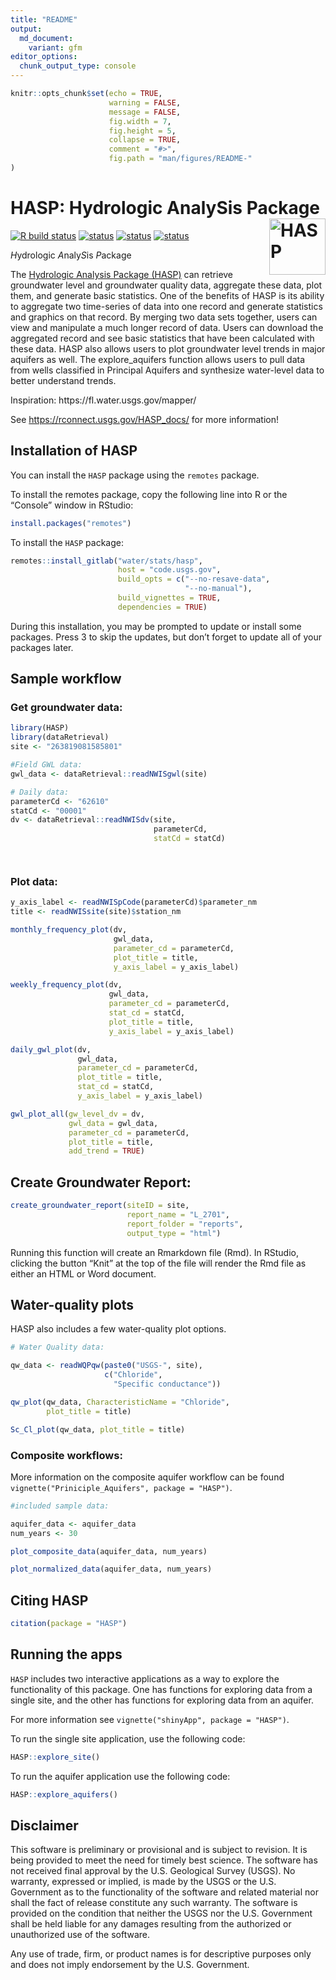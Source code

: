 ```yaml
---
title: "README"
output:
  md_document:
    variant: gfm
editor_options: 
  chunk_output_type: console
---
```


```r
knitr::opts_chunk$set(echo = TRUE,
                      warning = FALSE,
                      message = FALSE,
                      fig.width = 7,
                      fig.height = 5,
                      collapse = TRUE,
                      comment = "#>",
                      fig.path = "man/figures/README-"
)
```

# HASP: Hydrologic AnalySis Package <img src="man/figures/R_logo.png" alt="HASP" class="logo" style="width:90px;height:auto;" align="right" />

[![R build status](https://code.usgs.gov/water/stats/hasp/badges/main/pipeline.svg)](https://code.usgs.gov/water/stats/hasp/pipelines)
[![status](https://img.shields.io/badge/USGS-Documentation-blue.svg)](https://rconnect.usgs.gov/HASP_docs/)
[![status](https://img.shields.io/badge/USGS-Source-orange.svg)](https://code.usgs.gov/water/stats/hasp)
[![status](https://img.shields.io/badge/Release-Full-blue.svg)](https://code.usgs.gov/water/stats/hasp/-/tree/1.0.0)

*H*ydrologic *A*naly*S*is *P*ackage

The [Hydrologic Analysis Package (HASP)](https://code.usgs.gov/water/stats/hasp) can retrieve groundwater level and groundwater quality data, aggregate these data, plot them, and generate basic statistics. One of the benefits of HASP is its ability to aggregate two time-series of data into one record and generate statistics and graphics on that record. By merging two data sets together, users can view and manipulate a much longer record of data. Users can download the aggregated record and see basic statistics that have been calculated with these data. HASP also allows users to plot groundwater level trends in major aquifers as well. The explore_aquifers function allows users to pull data from wells classified in Principal Aquifers and synthesize water-level data to better understand trends.

Inspiration:
https://fl.water.usgs.gov/mapper/

See [https://rconnect.usgs.gov/HASP_docs/](https://rconnect.usgs.gov/HASP_docs/) for more information! 

## Installation of HASP

You can install the `HASP` package using the `remotes` package.

To install the remotes package, copy the following line into R or the "Console" window in RStudio:

```r
install.packages("remotes")
```

To install the `HASP` package:

```r
remotes::install_gitlab("water/stats/hasp",
                        host = "code.usgs.gov",
                        build_opts = c("--no-resave-data",
                                       "--no-manual"),
                        build_vignettes = TRUE, 
                        dependencies = TRUE)
```

During this installation, you may be prompted to update or install some packages. Press 3 to skip the updates, but don't forget to update all of your packages later.

## Sample workflow

### Get groundwater data:
```r
library(HASP)
library(dataRetrieval)
site <- "263819081585801"

#Field GWL data:
gwl_data <- dataRetrieval::readNWISgwl(site)

# Daily data:
parameterCd <- "62610"
statCd <- "00001"
dv <- dataRetrieval::readNWISdv(site,
                                parameterCd,
                                statCd = statCd)




```

### Plot data:

```r

y_axis_label <- readNWISpCode(parameterCd)$parameter_nm
title <- readNWISsite(site)$station_nm

monthly_frequency_plot(dv,
                       gwl_data,
                       parameter_cd = parameterCd,
                       plot_title = title,
                       y_axis_label = y_axis_label)

weekly_frequency_plot(dv, 
                      gwl_data,
                      parameter_cd = parameterCd, 
                      stat_cd = statCd,
                      plot_title = title,
                      y_axis_label = y_axis_label)

daily_gwl_plot(dv, 
               gwl_data,
               parameter_cd = parameterCd,
               plot_title = title,
               stat_cd = statCd,
               y_axis_label = y_axis_label)

gwl_plot_all(gw_level_dv = dv, 
             gwl_data = gwl_data, 
             parameter_cd = parameterCd,
             plot_title = title, 
             add_trend = TRUE)


```

## Create Groundwater Report:

```r
create_groundwater_report(siteID = site,
                          report_name = "L_2701",
                          report_folder = "reports",
                          output_type = "html")
```

Running this function will create an Rmarkdown file (Rmd). In RStudio, clicking the button "Knit" at the top of the file will render the Rmd file as either an HTML or Word document.

## Water-quality plots

HASP also includes a few water-quality plot options.

```r
# Water Quality data:

qw_data <- readWQPqw(paste0("USGS-", site),
                     c("Chloride",
                       "Specific conductance"))

qw_plot(qw_data, CharacteristicName = "Chloride",
        plot_title = title)

Sc_Cl_plot(qw_data, plot_title = title)


```


### Composite workflows:

More information on the composite aquifer workflow can be found `vignette("Priniciple_Aquifers", package = "HASP")`.

```r

#included sample data:

aquifer_data <- aquifer_data
num_years <- 30

plot_composite_data(aquifer_data, num_years)

plot_normalized_data(aquifer_data, num_years)
```

## Citing HASP


```r
citation(package = "HASP")
```

## Running the apps

`HASP` includes two interactive applications as a way to explore the functionality of this package. One has functions for exploring data from a single site, and the other has functions for exploring data from an aquifer. 

For more information see `vignette("shinyApp", package = "HASP")`.
  
To run the single site application, use the following code:  

```r
HASP::explore_site()
```

To run the aquifer application use the following code:

```r
HASP::explore_aquifers()
```

## Disclaimer

This software is preliminary or provisional and is subject to revision. It is being provided to meet the need for timely best science. The software has not received final approval by the U.S. Geological Survey (USGS). No warranty, expressed or implied, is made by the USGS or the U.S. Government as to the functionality of the software and related material nor shall the fact of release constitute any such warranty. The software is provided on the condition that neither the USGS nor the U.S. Government shall be held liable for any damages resulting from the authorized or unauthorized use of the software.

Any use of trade, firm, or product names is for descriptive purposes only and does not imply endorsement by the U.S. Government.

